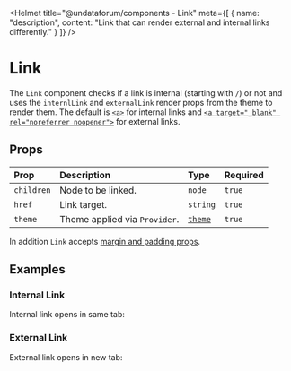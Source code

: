 
<Helmet
  title="@undataforum/components - Link"
  meta={[
    {
      name: "description",
      content: "Link that can render external and internal links differently."
    }
  ]}
/>

# Link

The `Link` component checks if a link is internal (starting with `/`) or not and uses the `internlLink` and `externalLink` render props from the theme to render them. The default is [`<a>`](https://developer.mozilla.org/en-US/docs/Web/HTML/Element/a) for internal links and [`<a target="_blank" rel="noreferrer noopener">`](https://developer.mozilla.org/en-US/docs/Web/HTML/Element/a#Attributes) for external links.

## Props

| Prop       | Description                   | Type                     | Required |
| :--------- | :---------------------------- | :----------------------- | :------- |
| `children` | Node to be linked.            | `node`                   | `true`   |
| `href`     | Link target.                  | `string`                 | `true`   |
| `theme`    | Theme applied via `Provider`. | [`theme`](/types/theme/) | `true`   |

In addition `Link` accepts [margin and padding props](https://rebassjs.org/props/#margin-and-padding).

## Examples

### Internal Link

Internal link opens in same tab:

<InternalLinkExample />

### External Link

External link opens in new tab:

<ExternalLinkExample />
